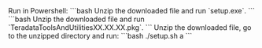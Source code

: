 
<Tabs>
<TabItem value="Windows" label="Windows" default>
Run in Powershell: 
```bash Unzip the downloaded file and run `setup.exe`. ``` 
</TabItem> 
    <TabItem value="MacOS" label="MacOS"> 
    ```bash Unzip the downloaded file and run `TeradataToolsAndUtilitiesXX.XX.XX.pkg`. ```
    </TabItem> 
    <TabItem value="Linux" label="Linux"> 
    Unzip the downloaded file, go to the unzipped directory and run: 
    ```bash ./setup.sh a ```
    </TabItem> 
</Tabs>
